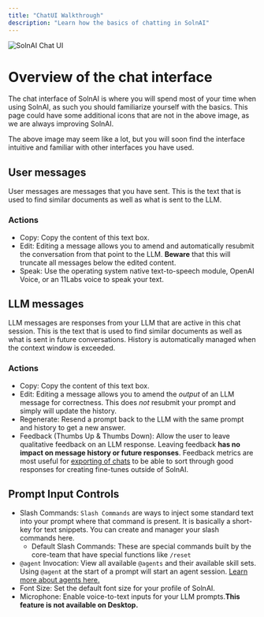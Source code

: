 ```yaml
---
title: "ChatUI Walkthrough"
description: "Learn how the basics of chatting in SolnAI"
---
```



<Image
  src="/images/guides/chat-ui.png"
  height={1080}
  width={1920}
  quality={100}
  alt="SolnAI Chat UI"
/>

# Overview of the chat interface

The chat interface of SolnAI is where you will spend most of your time when using SolnAI, as such you should familiarize yourself with the basics. This page could have some additional
icons that are not in the above image, as we are always improving SolnAI.

The above image may seem like a lot, but you will soon find the interface intuitive and familiar with other interfaces you have used.

## User messages

User messages are messages that you have sent. This is the text that is used to find similar documents as well as what is sent to the LLM.

### Actions

- Copy: Copy the content of this text box.
- Edit: Editing a message allows you to amend and automatically resubmit the conversation from that point to the LLM. **Beware** that this will truncate all messages below the edited content.
- Speak: Use the operating system native text-to-speech module, OpenAI Voice, or an 11Labs voice to speak your text.

## LLM messages

LLM messages are responses from your LLM that are active in this chat session. This is the text that is used to find similar documents as well as what is sent in future conversations. History is automatically managed when the context window is exceeded.

### Actions

- Copy: Copy the content of this text box.
- Edit: Editing a message allows you to amend the _output_ of an LLM message for correctness. This does _not_ resubmit your prompt and simply will update the history.
- Regenerate: Resend a prompt back to the LLM with the same prompt and history to get a new answer.
- Feedback (Thumbs Up & Thumbs Down): Allow the user to leave qualitative feedback on an LLM response. Leaving feedback **has no impact on message history or future responses**. Feedback metrics are most useful for [exporting of chats](/features/chat-logs) to be able to sort through good responses for creating fine-tunes outside of SolnAI.

## Prompt Input Controls

- Slash Commands: `Slash Commands` are ways to inject some standard text into your prompt where that command is present. It is basically a short-key for text snippets. You can create and manager your slash commands here.
  - Default Slash Commands: These are special commands built by the core-team that have special functions like `/reset`
- `@agent` Invocation: View all available `@agents` and their available skill sets. Using `@agent` at the start of a prompt will start an agent session. [Learn more about agents here.](/agent/overview)
- Font Size: Set the default font size for your profile of SolnAI.
- Microphone: Enable voice-to-text inputs for your LLM prompts.**This feature is not available on Desktop.**
